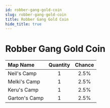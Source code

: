 ```yaml
---
id: robber-gang-gold-coin
slug: robber-gang-gold-coin
title: Robber Gang Gold Coin
hide_title: true
---
```



# <ItemIcon iconId="1872" height="32"/> Robber Gang Gold Coin
|Map Name|Quantity|Chance|
|:--|:-:|:-:|
|Neil's Camp|1|2.5%|
|Melki's Camp|1|2.5%|
|Keru's Camp|1|2.5%|
|Garton's Camp|1|2.5%|

